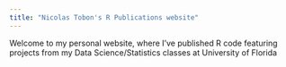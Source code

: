 ```yaml
---
title: "Nicolas Tobon's R Publications website"
---
```


Welcome to my personal website, where I've published R code featuring projects from my Data Science/Statistics classes at University of Florida
